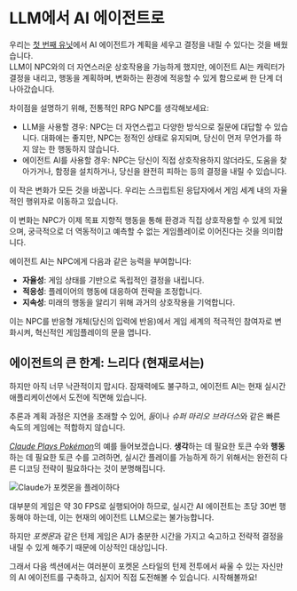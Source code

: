 # LLM에서 AI 에이전트로

우리는 [첫 번째 유닛](https://huggingface.co/learn/agents-course/unit1/introduction)에서 AI 에이전트가 계획을 세우고 결정을 내릴 수 있다는 것을 배웠습니다.  
LLM이 NPC와의 더 자연스러운 상호작용을 가능하게 했지만, 에이전트 AI는 캐릭터가 결정을 내리고, 행동을 계획하며, 변화하는 환경에 적응할 수 있게 함으로써 한 단계 더 나아갔습니다.

차이점을 설명하기 위해, 전통적인 RPG NPC를 생각해보세요:

- LLM을 사용할 경우: NPC는 더 자연스럽고 다양한 방식으로 질문에 대답할 수 있습니다. 대화에는 좋지만, NPC는 정적인 상태로 유지되며, 당신이 먼저 무언가를 하지 않는 한 행동하지 않습니다.
- 에이전트 AI를 사용할 경우: NPC는 당신이 직접 상호작용하지 않더라도, 도움을 찾아가거나, 함정을 설치하거나, 당신을 완전히 피하는 등의 결정을 내릴 수 있습니다.

이 작은 변화가 모든 것을 바꿉니다. 우리는 스크립트된 응답자에서 게임 세계 내의 자율적인 행위자로 이동하고 있습니다.

이 변화는 NPC가 이제 목표 지향적 행동을 통해 환경과 직접 상호작용할 수 있게 되었으며, 궁극적으로 더 역동적이고 예측할 수 없는 게임플레이로 이어진다는 것을 의미합니다.

에이전트 AI는 NPC에게 다음과 같은 능력을 부여합니다:

- **자율성**: 게임 상태를 기반으로 독립적인 결정을 내립니다.
- **적응성**: 플레이어의 행동에 대응하여 전략을 조정합니다.
- **지속성**: 미래의 행동을 알리기 위해 과거의 상호작용을 기억합니다.

이는 NPC를 반응형 개체(당신의 입력에 반응)에서 게임 세계의 적극적인 참여자로 변화시켜, 혁신적인 게임플레이의 문을 엽니다.


## 에이전트의 큰 한계: **느리다** (현재로서는)

하지만 아직 너무 낙관적이지 맙시다. 잠재력에도 불구하고, 에이전트 AI는 현재 실시간 애플리케이션에서 도전에 직면해 있습니다. 

추론과 계획 과정은 지연을 초래할 수 있어, *둠*이나 *슈퍼 마리오 브라더스*와 같은 빠른 속도의 게임에는 적합하지 않습니다.

[_Claude Plays Pokémon_](https://www.twitch.tv/claudeplayspokemon)의 예를 들어보겠습니다. **생각**하는 데 필요한 토큰 수와 **행동**하는 데 필요한 토큰 수를 고려하면, 실시간 플레이를 가능하게 하기 위해서는 완전히 다른 디코딩 전략이 필요하다는 것이 분명해집니다.

<img src="https://huggingface.co/datasets/agents-course/course-images/resolve/main/en/bonus-unit3/claude-plays-pokemon.png" alt="Claude가 포켓몬을 플레이하다"/>

대부분의 게임은 약 30 FPS로 실행되어야 하므로, 실시간 AI 에이전트는 초당 30번 행동해야 하는데, 이는 현재의 에이전트 LLM으로는 불가능합니다.

하지만 *포켓몬*과 같은 턴제 게임은 AI가 충분한 시간을 가지고 숙고하고 전략적 결정을 내릴 수 있게 해주기 때문에 이상적인 대상입니다.

그래서 다음 섹션에서는 여러분이 포켓몬 스타일의 턴제 전투에서 싸울 수 있는 자신만의 AI 에이전트를 구축하고, 심지어 직접 도전해볼 수 있습니다. 시작해볼까요! 